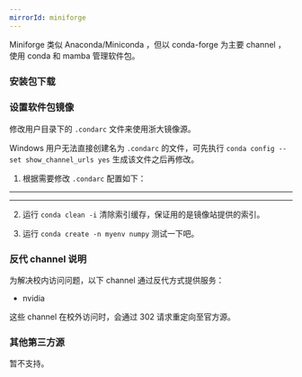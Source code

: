 ```yaml
---
mirrorId: miniforge
---
```


Miniforge 类似 Anaconda/Miniconda ，但以 conda-forge 为主要 channel ，使用 conda 和 mamba 管理软件包。

### 安装包下载

<Miniforge3Installer />


### 设置软件包镜像

修改用户目录下的 `.condarc` 文件来使用浙大镜像源。

Windows 用户无法直接创建名为 `.condarc` 的文件，可先执行 `conda config --set show_channel_urls yes` 生成该文件之后再修改。

1. 根据需要修改 `.condarc` 配置如下：

<hr />

<CondaConfigGen isMiniforge3 />

<hr />

2. 运行 `conda clean -i` 清除索引缓存，保证用的是镜像站提供的索引。

3. 运行 `conda create -n myenv numpy` 测试一下吧。

### 反代 channel 说明

为解决校内访问问题，以下 channel 通过反代方式提供服务：

- nvidia

这些 channel 在校外访问时，会通过 302 请求重定向至官方源。

### 其他第三方源

暂不支持。
